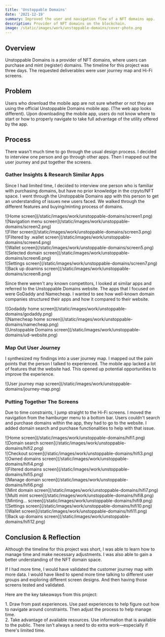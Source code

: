 ```yaml
---
title: 'Unstoppable Domains'
date: '2021-12-19'
summary: Improved the user and navigation flow of a NFT domains app.
description: Provider of NFT domains on the blockchain.
image: /static/images/work/unstoppable-domains/cover-photo.png
---
```


## Overview

Unstoppable Domains is a provider of NFT domains, where users can purchase and mint (register) domains. The timeline for this project was three days. The requested deliverables were user journey map and Hi-Fi screens.

## Problem

Users who download the mobile app are not sure whether or not they are using the official Unstoppable Domains mobile app. (The web app looks different). Upon downloading the mobile app, users do not know where to start or how to properly navigate to take full advantage of the utility offered by the app.

## Process

There wasn't much time to go through the usual design process. I decided to interview one person and go through other apps. Then I mapped out the user journey and put together the screens.

### Gather Insights & Research Similar Apps

Since I had limited time, I decided to interview one person who is familiar with purchasing domains, but have no prior knowledge in the crpyto/NFT space. I went through the Unstoppable Domains app with this person to get an understanding of issues new users faced. We walked through the different features and buying/minting process of domains.

<div className="projectImageGrid">
  <div className="imageProp">
    ![Home screen](/static/images/work/unstoppable-domains/screen1.png)
  </div>
  <div className="imageProp">
    ![Navigation menu screen](/static/images/work/unstoppable-domains/screen2.png)
  </div>
  <div className="imageProp">
    ![Filter screen](/static/images/work/unstoppable-domains/screen3.png)
    </div>
  <div className="imageProp">
    ![Filtered by .wallet screen](/static/images/work/unstoppable-domains/screen4.png)
  </div>
  <div className="imageProp">
    ![Wallet screen](/static/images/work/unstoppable-domains/screen5.png)
  </div>
  <div className="imageProp">
    ![Selected domain screen](/static/images/work/unstoppable-domains/screen6.png)
  </div>
  <div className="imageProp">
    ![Settings screen](/static/images/work/unstoppable-domains/screen7.png)
  </div>
  <div className="imageProp">
    ![Back up doamins screen](/static/images/work/unstoppable-domains/screen8.png)
  </div>
</div>

Since there weren't any known competitors, I looked at similar apps and referred to the Unstoppable Domains website. The apps that I focused on were GoDaddy and Namecheap. I wanted to see how well-known domain companies structured their apps and how it compared to their website.

<div className="grid grid-cols-2 sm:flex sm:grid-col-3 py-4 gap-x-3">
  <div>
    ![Godaddy home screen](/static/images/work/unstoppable-domains/godaddy.png)
  </div>
  <div>
    ![Namecheap home screen](/static/images/work/unstoppable-domains/namecheap.png)
  </div>
  <div className="col-span-2">
    ![Unstoppable Domains screen](/static/images/work/unstoppable-domains/ud-website.png)
  </div>
</div>

### Map Out User Journey

I synthesized my findings into a user journey map. I mapped out the pain points that the person I talked to experienced. The mobile app lacked a lot of features that the website had. This opened up potential opportunities to improve the experience.

<div className="py-4">
![User journey map screen](/static/images/work/unstoppable-domains/journey-map.png)
</div>

### Putting Together The Screens

Due to time constraints, I jump straight to the Hi-Fi screens. I moved the navigation from the hamburger menu to a bottom bar. Users couldn't search and purchase domains within the app, they had to go to the website. I added domain search and purchase functionalities to help with that issue.

<div className="projectImageGrid">
  <div className="imageProp">
  ![Home screen](/static/images/work/unstoppable-domains/hifi1.png)
  </div>
  <div className="imageProp">
    ![Domain search screen](/static/images/work/unstoppable-domains/hifi2.png)
  </div>
  <div className="imageProp">
    ![Checkout screen](/static/images/work/unstoppable-domains/hifi3.png)
  </div>
  <div className="imageProp">
    ![Owned domains screen](/static/images/work/unstoppable-domains/hifi4.png)
  </div>
  <div className="imageProp">
    ![Filtered domains screen](/static/images/work/unstoppable-domains/hifi5.png)
  </div>
  <div className="imageProp">
    ![Manage domain screen](/static/images/work/unstoppable-domains/hifi6.png)
  </div>
  <div className="imageProp">
    ![Mint domain screen](/static/images/work/unstoppable-domains/hifi7.png)
  </div>
  <div className="imageProp">
    ![Multi mint screen](/static/images/work/unstoppable-domains/hifi8.png)
  </div>
  <div className="imageProp">
    ![Minting... screen](/static/images/work/unstoppable-domains/hifi9.png)
  </div>
  <div className="imageProp">
    ![Settings screen](/static/images/work/unstoppable-domains/hifi10.png)
  </div>
  <div className="imageProp">
    ![Wallet screen](/static/images/work/unstoppable-domains/hifi11.png)
  </div>
  <div className="imageProp">
    ![Back up domains screen](/static/images/work/unstoppable-domains/hifi12.png)
  </div>
</div>

## Conclusion & Reflection

Although the timeline for this project was short, I was able to learn how to manage time and make necessary adjustments. I was also able to gain a better understanding of the NFT domain space.

If I had more time, I would have validated the customer journey map with more data. I would have liked to spend more time talking to different user groups and exploring different screen designs. And then having those screens tested and validated.

Here are the key takeaways from this project:

<div className="keyTakeaways">
  1. <span className="font-semibold">Draw from past experiences.</span> Use past experiences to help
  figure out how to navigate around constraints. Then adjust the process to help manage time.
</div>

<div className="keyTakeaways">
  2. <span className="font-semibold">Take advantage of available resources.</span> Use information that
  is available to the public. There isn't always a need to do extra work—especially if there's
  limited time.
</div>
